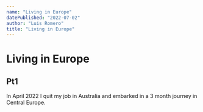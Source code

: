 ```yaml
---
name: "Living in Europe"
datePublished: "2022-07-02"
author: "Luis Romero"
title: "Living in Europe"
---
```


# Living in Europe

## Pt1

In April 2022 I quit my job in Australia and embarked in a 3 month journey in Central Europe.